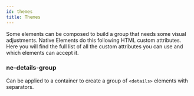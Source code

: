 ```yaml
---
id: themes
title: Themes
---
```


Some elements can be composed to build a group that needs some visual adjustments. Native Elements do this following HTML custom attributes. Here you will find the full list of all the custom attributes you can use and which elements can accept it.

### ne-details-group

Can be applied to a container to create a group of `<details>` elements with separators.
